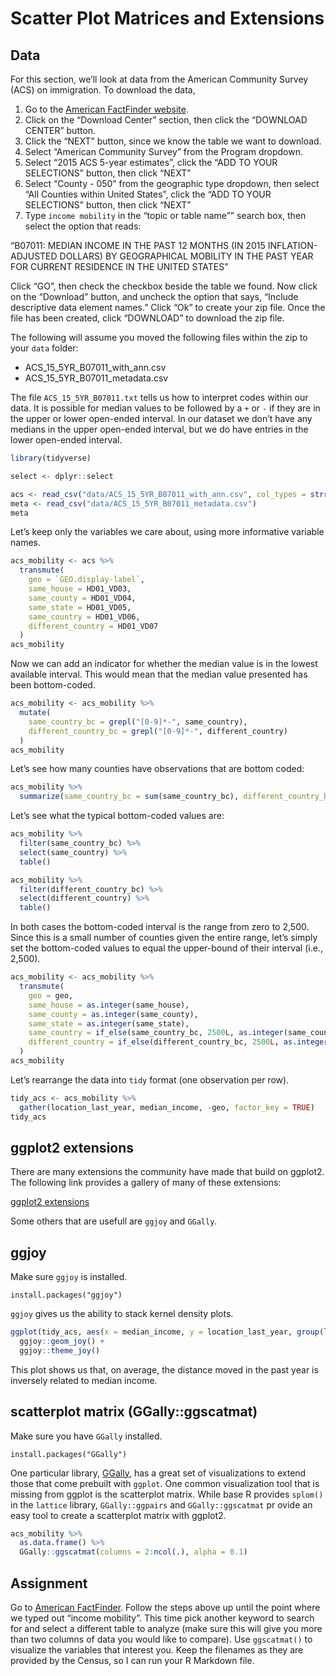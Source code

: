 # Scatter Plot Matrices and Extensions {#ggplot-exts}

## Data 

For this section, we'll look at data from the American Community Survey (ACS)
on immigration. To download the data,

1. Go to the [American FactFinder website](https://factfinder.census.gov/).
2. Click on the "Download Center" section, then click the "DOWNLOAD CENTER" button.
3. Click the "NEXT" button, since we know the table we want to download.
4. Select "American Community Survey" from the Program dropdown.
5. Select "2015 ACS 5-year estimates", click the "ADD TO YOUR SELECTIONS" button, then click "NEXT"
6. Select "County - 050" from the geographic type dropdown, then select "All Counties within United States", click the "ADD TO YOUR SELECTIONS" button, then click "NEXT"
7. Type `income mobility` in the "topic or table name"" search box, then select the option that reads: 

"B07011: MEDIAN INCOME IN THE PAST 12 MONTHS (IN 2015 INFLATION-ADJUSTED DOLLARS) BY GEOGRAPHICAL MOBILITY IN THE PAST YEAR FOR CURRENT RESIDENCE IN THE UNITED STATES"

Click "GO", then check the checkbox beside the table we found. Now click on the "Download" button, and 
uncheck the option that says, "Include descriptive data element names." Click "Ok" to create your zip file. Once the file has been created, click "DOWNLOAD" to download the zip file.

The following will assume you moved the following files within the zip to your `data` folder:

* ACS_15_5YR_B07011_with_ann.csv
* ACS_15_5YR_B07011_metadata.csv

The file `ACS_15_5YR_B07011.txt` tells us how to interpret codes within our data. It is possible for median values to be followed by a `+` or `-` if they
are in the upper or lower open-ended interval. In our dataset we don't have any medians in the upper open-ended interval, but we do have entries in the
lower open-ended interval.

```r
library(tidyverse)
```

```r
select <- dplyr::select
```


```r
acs <- read_csv("data/ACS_15_5YR_B07011_with_ann.csv", col_types = strrep("c", 15), na = c("-", "(X)"))
meta <- read_csv("data/ACS_15_5YR_B07011_metadata.csv")
meta
```


Let's keep only the variables we care about, using more informative variable names.
```r
acs_mobility <- acs %>%
  transmute(
    geo = `GEO.display-label`,
    same_house = HD01_VD03,
    same_county = HD01_VD04,
    same_state = HD01_VD05,
    same_country = HD01_VD06,
    different_country = HD01_VD07
  )
acs_mobility
```

Now we can add an indicator for whether the median value is in the lowest available interval. This would mean that the median value presented has been bottom-coded.
```r
acs_mobility <- acs_mobility %>%
  mutate(
    same_country_bc = grepl("[0-9]*-", same_country),
    different_country_bc = grepl("[0-9]*-", different_country)
  )
acs_mobility
```

Let's see how many counties have observations that are bottom coded:
```r
acs_mobility %>%
  summarize(same_country_bc = sum(same_country_bc), different_country_bc = sum(different_country_bc), counties = n())
```

Let's see what the typical bottom-coded values are:
```r
acs_mobility %>%
  filter(same_country_bc) %>%
  select(same_country) %>%
  table()
```

```r
acs_mobility %>%
  filter(different_country_bc) %>%
  select(different_country) %>%
  table()
```

In both cases the bottom-coded interval is the range from zero to 2,500. Since this is a small number of counties given the entire range, let's simply
set the bottom-coded values to equal the upper-bound of their interval (i.e., 2,500).
```r
acs_mobility <- acs_mobility %>%
  transmute(
    geo = geo,
    same_house = as.integer(same_house),
    same_county = as.integer(same_county),
    same_state = as.integer(same_state),
    same_country = if_else(same_country_bc, 2500L, as.integer(same_country)),
    different_country = if_else(different_country_bc, 2500L, as.integer(different_country))
  )
acs_mobility
```

Let's rearrange the data into `tidy` format (one observation per row).
```r
tidy_acs <- acs_mobility %>%
  gather(location_last_year, median_income, -geo, factor_key = TRUE)
tidy_acs
```

## ggplot2 extensions

There are many extensions the community have made that build on ggplot2. 
The following link provides a gallery of many of these extensions: 

[ggplot2 extensions](http://www.ggplot2-exts.org/gallery)

Some others that are usefull are `ggjoy` and `GGally`.

## ggjoy

Make sure `ggjoy` is installed.

```
install.packages("ggjoy")
```

`ggjoy` gives us the ability to stack kernel density plots.

```r
ggplot(tidy_acs, aes(x = median_income, y = location_last_year, group(location_last_year))) +
  ggjoy::geom_joy() +
  ggjoy::theme_joy()
```

This plot shows us that, on average, the distance moved in the past year is inversely related to median income.

## scatterplot matrix (GGally::ggscatmat)

Make sure you have `GGally` installed.

```
install.packages("GGally")
```

One particular library, [GGally](http://ggobi.github.io/ggally/), has a great set of visualizations
to extend those that come prebuilt with `ggplot`. One common visualization tool that is missing from
ggplot is the scatterplot matrix. While base R provides `splom()` in the `lattice` library, 
`GGally::ggpairs` and `GGally::ggscatmat` pr ovide an easy tool to create a scatterplot matrix with
ggplot2.

```r
acs_mobility %>%
  as.data.frame() %>%
  GGally::ggscatmat(columns = 2:ncol(.), alpha = 0.1)
```

## Assignment

Go to [American FactFinder](https://factfinder.census.gov/). Follow the steps above up until the point where
we typed out "income mobility". This time pick another keyword to search for and select a different table to
analyze (make sure this will give you more than two columns of data you would like to compare). 
Use `ggscatmat()` to visualize the variables that interest you. Keep the filenames as they are provided by the
Census, so I can run your R Markdown file.
